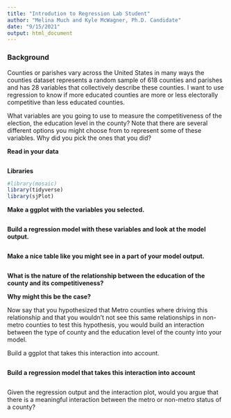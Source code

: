 ```yaml
---
title: "Introdution to Regression Lab Student"
author: "Melina Much and Kyle McWagner, Ph.D. Candidate"
date: "9/15/2021"
output: html_document
---
```

### Background

Counties or parishes vary across the United States in many ways the counties dataset represents a random sample of 618 counties and parishes and has 28 variables that collectively describe these counties. I want to use regression to know if more educated counties are more or less electorally competitive than less educated counties.

What variables are you going to use to measure the competitiveness of the election, the education level in the county? Note that there are several different options you might choose from to represent some of these variables. Why did you pick the ones that you did? 

**Read in your data**

```r
```

**Libraries**

```r
#library(mosaic)
library(tidyverse)
library(sjPlot)
```

**Make a ggplot with the variables you selected.**

```r

```

**Build a regression model with these variables and look at the model output.**

```r

```

**Make a nice table like you might see in a part of your model output.**

```r
```

**What is the nature of the relationship between the education of the county and its competitiveness?**

**Why might this be the case?**


Now say that you hypothesized that Metro counties where driving this relationship and that you wouldn't not see this same relationships in non-metro counties to test this hypothesis, you would build an interaction between the type of county and the education level of the county into your model.

Build a ggplot that takes this interaction into account.

```r

```

**Build a regression model that takes this interaction into account**

```r

```

Given the regression output and the interaction plot, would you argue that there is a meaningful interaction between the metro or non-metro status of a county?

